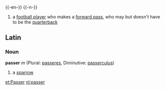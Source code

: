 {{-en-}}
{{-n-}}
#{{fb}} a [[football player]] who makes a [[forward pass]], who may but doesn't have to be the [[quarterback]]

==Latin==
===Noun===
'''passer''' ''m'' (Plural: [[passeres]], Diminutive: [[passerculus]])

#a [[sparrow]]

[[et:Passer]]
[[nl:passer]]